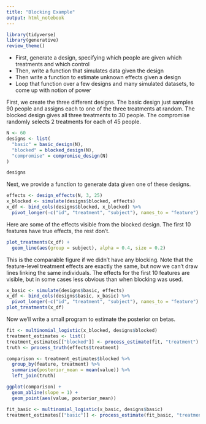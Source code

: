 ```yaml
---
title: "Blocking Example"
output: html_notebook
---
```

```r
library(tidyverse)
library(generative)
review_theme()
```

* First, generate a design, specifying which people are given which treatments
and which control
* Then, write a function that simulates data given the design 
* Then write a function to estimate unknown effects given a design
* Loop that function over a few designs and many simulated datasets, to come up
with notion of power

First, we create the three different designs. The basic design just samples 90
people and assigns each to one of the three treatments at random. The blocked
design gives all three treatments to 30 people. The compromise randomly selects
2 treatments for each of 45 people.

```r
N <- 60
designs <- list(
  "basic" = basic_design(N),
  "blocked" = blocked_design(N),
  "compromise" = compromise_design(N)
)

designs
```

Next, we provide a function to generate data given one of these designs.

```r
effects <- design_effects(N, 3, 25)
x_blocked <- simulate(designs$blocked, effects)
x_df <- bind_cols(designs$blocked, x_blocked) %>%
  pivot_longer(-c("id", "treatment", "subject"), names_to = "feature")
```

Here are some of the effects visible from the blocked design. The first 10
features have true effects, the rest don't.

```r
plot_treatments(x_df) +
  geom_line(aes(group = subject), alpha = 0.4, size = 0.2) 
```

This is the comparable figure if we didn't have any blocking. Note that the
feature-level treatment effects are exactly the same, but now we can't draw
lines linking the same individuals. The effects for the first 10 features are
visible, but in some cases less obvious than when blocking was used.

```r
x_basic <- simulate(designs$basic, effects)
x_df <- bind_cols(designs$basic, x_basic) %>%
  pivot_longer(-c("id", "treatment", "subject"), names_to = "feature")
plot_treatments(x_df)
```

Now we'll write a small program to estimate the posterior on betas.

```r
fit <- multinomial_logistic(x_blocked, designs$blocked)
treatment_estimates <- list()
treatment_estimates[["blocked"]] <- process_estimate(fit, "treatment")
truth <- process_truth(effects$treatment)
```

```r
comparison <- treatment_estimates$blocked %>%
  group_by(feature, treatment) %>%
  summarise(posterior_mean = mean(value)) %>%
  left_join(truth)

ggplot(comparison) +
  geom_abline(slope = 1) +
  geom_point(aes(value, posterior_mean))
```

```r
fit_basic <- multinomial_logistic(x_basic, designs$basic)
treatment_estimates[["basic"]] <- process_estimate(fit_basic, "treatment")
```
